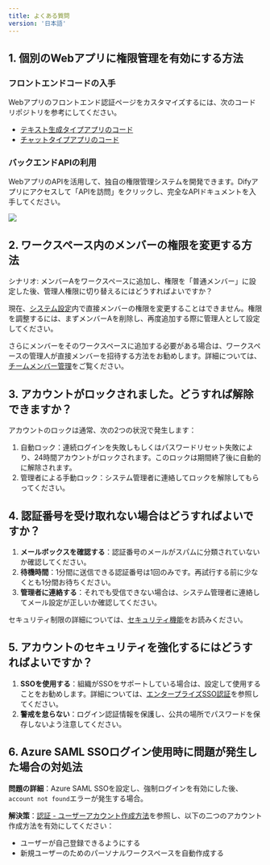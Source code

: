 ```yaml
---
title: よくある質問
version: '日本語'
---
```


## 1. 個別のWebアプリに権限管理を有効にする方法

### フロントエンドコードの入手

Webアプリのフロントエンド認証ページをカスタマイズするには、次のコードリポジトリを参考にしてください。

- [テキスト生成タイプアプリのコード](https://github.com/langgenius/webapp-text-generator)
- [チャットタイプアプリのコード](https://github.com/langgenius/webapp-conversation)

### バックエンドAPIの利用

WebアプリのAPIを活用して、独自の権限管理システムを開発できます。Difyアプリにアクセスして「APIを訪問」をクリックし、完全なAPIドキュメントを入手してください。

![](/ja-jp/img/83116e9cc6c367e59ce712d001860d23.png)

## 2. ワークスペース内のメンバーの権限を変更する方法

シナリオ: メンバーAをワークスペースに追加し、権限を「普通メンバー」に設定した後、管理人権限に切り替えるにはどうすればよいですか？

現在、[システム設定](/administrator-guide/system-settings)内で直接メンバーの権限を変更することはできません。権限を調整するには、まずメンバーAを削除し、再度追加する際に管理人として設定してください。

さらにメンバーをそのワークスペースに追加する必要がある場合は、ワークスペースの管理人が直接メンバーを招待する方法をお勧めします。詳細については、[チームメンバー管理](/ja-jp/user-guide/management/team-members-management)をご覧ください。

## 3. アカウントがロックされました。どうすれば解除できますか？

アカウントのロックは通常、次の2つの状況で発生します：

1. 自動ロック：連続ログインを失敗しもしくはパスワードリセット失敗により、24時間アカウントがロックされます。このロックは期間終了後に自動的に解除されます。
2. 管理者による手動ロック：システム管理者に連絡してロックを解除してもらってください。

## 4. 認証番号を受け取れない場合はどうすればよいですか？

1. **メールボックスを確認する**：認証番号のメールがスパムに分類されていないか確認してください。
2. **待機時間**：1分間に送信できる認証番号は1回のみです。再試行する前に少なくとも1分間お待ちください。
3. **管理者に連絡する**：それでも受信できない場合は、システム管理者に連絡してメール設定が正しいか確認してください。

セキュリティ制限の詳細については、[セキュリティ機能](/ja-jp/administrator-guide/security-guide)をお読みください。

## 5. アカウントのセキュリティを強化するにはどうすればよいですか？

1. **SSOを使用する**：組織がSSOをサポートしている場合は、設定して使用することをお勧めします。詳細については、[エンタープライズSSO認証](/ja-jp/administrator-guide/sso/introduction)を参照してください。
2. **警戒を怠らない**：ログイン認証情報を保護し、公共の場所でパスワードを保存しないよう注意してください。

## 6. Azure SAML SSOログイン使用時に問題が発生した場合の対処法

**問題の詳細**：Azure SAML SSOを設定し、強制ログインを有効にした後、`account not found`エラーが発生する場合。

**解決策**：[認証 - ユーザーアカウント作成方法](/ja-jp/administrator-guide/authentication#エンタープライズ版のユーザーアカウント作成方法)を参照し、以下の二つのアカウント作成方法を有効にしてください：

- ユーザーが自己登録できるようにする
- 新規ユーザーのためのパーソナルワークスペースを自動作成する
